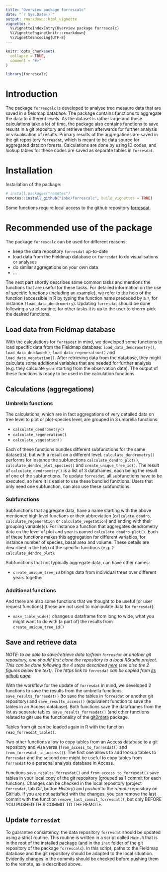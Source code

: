 ```yaml
---
title: "Overview package forrescalc"
date: "`r Sys.Date()`"
output: rmarkdown::html_vignette
vignette: >
  %\VignetteIndexEntry{Overview package forrescalc}
  %\VignetteEngine{knitr::rmarkdown}
  %\VignetteEncoding{UTF-8}
---
```


```r
knitr::opts_chunk$set(
  collapse = TRUE,
  comment = "#>"
)
```

```r
library(forrescalc)
```

# Introduction

The package `forrescalc` is developed to analyse tree measure data that are saved in a fieldmap database. The package contains functions to aggregate the data to different levels. As the dataset is rather large and these calculations take a lot of time, the package also contains functions to save results in a git repository and retrieve them afterwards for further analysis or visualisation of results. Primary results of the aggregations are saved in the git repository `forresdat`, which is meant to be data source for aggregated data on forests. Calculations are done by using ID codes, and lookup tables for these codes are saved as separate tables in `forresdat`.

# Installation

Installation of the package:

```r
# install.packages("remotes")
remotes::install_github("inbo/forrescalc", build_vignettes = TRUE)
```

Some functions require local access to the github repository [forresdat](https://github.com/inbo/forresdat).

# Recommended use of the package

The package `forrescalc` can be used for different reasons:

- keep the data repository `forresdat` up-to-date
- load data from the Fieldmap database or `forresdat` to do visualisations or analyses
- do similar aggregations on your own data
- ...

The next part shortly describes some common tasks and mentions the functions that are useful for these tasks. For detailed information on the use of specific functions (including an example), we refer to the help of the function (accessible in R by typing the function name preceded by a `?`, for instance `?load_data_dendrometry`). Updating `forresdat` should be done following a strict routine, for other tasks it is up to the user to cherry-pick the desired functions.

## Load data from Fieldmap database

With the calculations for `forresdat` in mind, we developed some functions to load specific data from the Fieldmap database: `load_data_dendrometry()`, `load_data_deadwood()`, `load_data_regeneration()` and `load_data_vegetation()`. After retrieving data from the database, they might calculate some additional variables that are needed for further analysis (e.g. they calculate `year` starting from the observation date). The output of these functions is ready to be used in the calculation functions.

## Calculations (aggregations)

### Umbrella functions

The calculations, which are in fact aggregations of very detailed data on tree level to plot or plot-species level, are grouped in 3 umbrella functions:

- `calculate_dendrometry()`
- `calculate_regeneration()`
- `calculate_vegetation()`

Each of these functions bundles different subfunctions for the same dataset(s), but with a result on a different level. `calculate_dendrometry()` performs for instance the subfunctions `calculate_dendro_plot()`, `calculate_dendro_plot_species()` and `create_unique_tree_id()`. The result of `calculate_dendrometry()` is a list of 3 dataframes, each being the result of one of the subfunctions. To update `forresdat`, all subfunctions have to be executed, so here it is easier to use these bundled functions. Users that only need one subfunction, can also use these subfunctions.

### Subfunctions

Subfunctions that aggregate data, have a name starting with the above mentioned high level functions or their abbreviation (`calculate_dendro`, `calculate_regeneration` or `calculate_vegetation`) and ending with their grouping variable(s). For instance a function that aggregates dendrometry data on the level of plot and year is named `calculate_dendro_plot()`. Each of these functions makes this aggregation for different variables, for instance number of species, basal area and volume. These details are described in the help of the specific functions (e.g. `?calculate_dendro_plot`).

Subfunctions that not typically aggregate data, can have other names:

- `create_unique_tree_id` brings data from individual trees over different years together

### Additional functions

And there are also some functions that we thought to be useful (or user request functions) (these are not used to manipulate data for `forresdat`):

- `make_table_wide()` changes a dataframe from long to wide, what you might want to do with (a part of) the results from `create_unique_tree_id()`

## Save and retrieve data

_NOTE: to be able to save/retrieve data to/from `forresdat` or another git repository, one should first clone the repository to a local RStudio project. This can be done following the 4 steps described [here](https://inbo.github.io/git-course/course_rstudio.html#23_clone_a_repo_to_work_locally) (see also the 2 figures below the text). The https link to `forresdat` can be copied from [its github page](https://github.com/inbo/forresdat)._

With the workflow for the update of `forresdat` in mind, we developed 2 functions to save the results from the umbrella functions: `save_results_forresdat()` (to save the tables in `forresdat` or another git repository) and `save_results_access()` (equivalent function to save the tables in an Access database). Both functions save the dataframes from the list as separate tables. `save_results_forresdat()` (and other functions related to git) use the functionality of the [git2rdata](https://ropensci.github.io/git2rdata/) package.

Tables from git can be loaded again in R with the function `read_forresdat_table()`.

Two other functions allow to copy tables from an Access database to a git repository and visa versa (`from_access_to_forresdat()` and `from_forresdat_to_access()`). The first one allows to add lookup tables to `forresdat` and the second one might be useful to copy tables from `forresdat` to a personal analysis database in Access.

Functions `save_results_forresdat()` and `from_access_to_forresdat()` save tables in your local copy of the git repository (grouped as 1 commit for each function). Changes can be checked in the local repository (project `forresdat`, tab _Git_, button _History_) and _pushed_ to the _remote_ repository on GitHub. If you are not satisfied with the changes, you can remove the last commit with the function `remove_last_commit_forresdat()`, but only BEFORE YOU PUSHED THIS COMMIT TO THE REMOTE.

## Update `forresdat`

To guarantee consistency, the data repository `forresdat` should be updated using a strict routine. This routine is written in a script called `Main.R` that is in the root of the installed package (and in the `inst` folder of the git repository of the package `forrescalc`). In this script, paths to the Fieldmap database and the git repository should be adapted to the local situation. Evidently changes in the commits should be checked before pushing them to the remote, as is described above.
